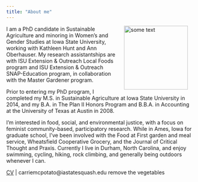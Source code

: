 ```yaml
---
title: "About me"
---
```


<img src="carrie-0115-2.JPG" alt="some text" style="float:right" hspace="20"
width="170" height="170">I am a PhD candidate in Sustainable Agriculture and minoring in Women's and Gender Studies at Iowa State University, working with Kathleen Hunt and Ann Oberhauser.  My research assistantships are with ISU Extension & Outreach Local Foods program and ISU Extension & Outreach SNAP-Education program, in collaboration with the Master Gardener program.

Prior to entering my PhD program, I completed my M.S. in Sustainable Agriculture at Iowa State University in 2014, and my B.A. in The Plan II Honors Program and B.B.A. in Accounting at the University of Texas at Austin in 2008. 

I'm interested in food, social, and environmental justice, with a focus on feminist community-based, participatory research. While in Ames, Iowa for graduate school, I've been involved with the Food at First garden and meal service, Wheatsfield Cooperative Grocery, and the Journal of Critical Thought and Praxis.  Currently I live in Durham, North Carolina, and enjoy swimming, cycling, hiking, rock climbing, and generally being outdoors whenever I can.

[CV](CV_Carrie_Chennault_September_2017.pdf) | carriemcpotato@iastatesquash.edu remove the vegetables



